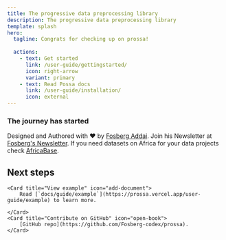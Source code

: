 ```yaml
---
title: The progressive data preprocessing library
description: The progressive data preprocessing library
template: splash
hero:
  tagline: Congrats for checking up on prossa! 
  
  actions:
    - text: Get started
      link: /user-guide/gettingstarted/
      icon: right-arrow
      variant: primary
    - text: Read Possa docs
      link: /user-guide/installation/
      icon: external
---
```


### The journey has started
Designed and Authored with ❤️ by [Fosberg Addai](https://www.linkedin.com/in/addai-fosberg-53a6991a7/). Join his Newsletter at [Fosberg's Newsletter](https://codeandlifebyfosberg.beehiiv.com/subscribe). If you need 
datasets on Africa for your data projects check [AfricaBase](https://africabase.vercel.app/).


## Next steps

<CardGrid >
	
	<Card title="View example" icon="add-document">
		Read [`docs/guide/example`](https://prossa.vercel.app/user-guide/example) to learn more.

	</Card>
	<Card title="Contribute on GitHub" icon="open-book">
		[GitHub repo](https://github.com/Fosberg-codex/prossa).
	</Card>
	
</CardGrid>
